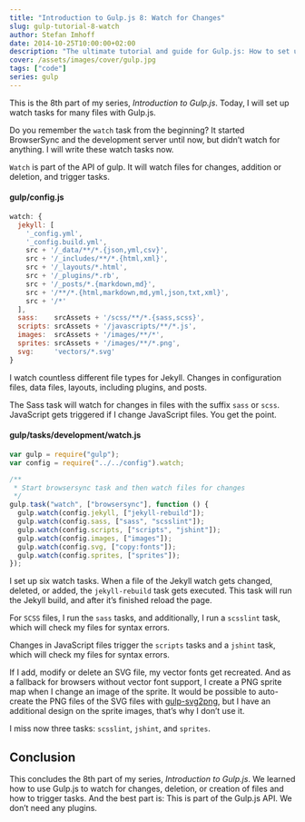 ```yaml
---
title: "Introduction to Gulp.js 8: Watch for Changes"
slug: gulp-tutorial-8-watch
author: Stefan Imhoff
date: 2014-10-25T10:00:00+02:00
description: "The ultimate tutorial and guide for Gulp.js: How to set up a watch task, which triggers other tasks on file changes."
cover: /assets/images/cover/gulp.jpg
tags: ["code"]
series: gulp
---
```


This is the 8th part of my series, _Introduction to Gulp.js_. Today, I will set up watch tasks for many files with Gulp.js.

Do you remember the `watch` task from the beginning? It started BrowserSync and the development server until now, but didn’t watch for anything. I will write these watch tasks now.

`Watch` is part of the API of gulp. It will watch files for changes, addition or deletion, and trigger tasks.

#### gulp/config.js

```javascript
watch: {
  jekyll: [
    '_config.yml',
    '_config.build.yml',
    src + '/_data/**/*.{json,yml,csv}',
    src + '/_includes/**/*.{html,xml}',
    src + '/_layouts/*.html',
    src + '/_plugins/*.rb',
    src + '/_posts/*.{markdown,md}',
    src + '/**/*.{html,markdown,md,yml,json,txt,xml}',
    src + '/*'
  ],
  sass:    srcAssets + '/scss/**/*.{sass,scss}',
  scripts: srcAssets + '/javascripts/**/*.js',
  images:  srcAssets + '/images/**/*',
  sprites: srcAssets + '/images/**/*.png',
  svg:     'vectors/*.svg'
}
```

I watch countless different file types for Jekyll. Changes in configuration files, data files, layouts, including plugins, and posts.

The Sass task will watch for changes in files with the suffix `sass` or `scss`. JavaScript gets triggered if I change JavaScript files. You get the point.

#### gulp/tasks/development/watch.js

```javascript
var gulp = require("gulp");
var config = require("../../config").watch;

/**
 * Start browsersync task and then watch files for changes
 */
gulp.task("watch", ["browsersync"], function () {
  gulp.watch(config.jekyll, ["jekyll-rebuild"]);
  gulp.watch(config.sass, ["sass", "scsslint"]);
  gulp.watch(config.scripts, ["scripts", "jshint"]);
  gulp.watch(config.images, ["images"]);
  gulp.watch(config.svg, ["copy:fonts"]);
  gulp.watch(config.sprites, ["sprites"]);
});
```

I set up six watch tasks. When a file of the Jekyll watch gets changed, deleted, or added, the `jekyll-rebuild` task gets executed. This task will run the Jekyll build, and after it’s finished reload the page.

For `SCSS` files, I run the `sass` tasks, and additionally, I run a `scsslint` task, which will check my files for syntax errors.

Changes in JavaScript files trigger the `scripts` tasks and a `jshint` task, which will check my files for syntax errors.

If I add, modify or delete an SVG file, my vector fonts get recreated. And as a fallback for browsers without vector font support, I create a PNG sprite map when I change an image of the sprite. It would be possible to auto-create the PNG files of the SVG files with [gulp-svg2png](https://www.npmjs.com/package/gulp-svg2png/), but I have an additional design on the sprite images, that’s why I don’t use it.

I miss now three tasks: `scsslint`, `jshint`, and `sprites`.

## Conclusion

This concludes the 8th part of my series, _Introduction to Gulp.js_. We learned how to use Gulp.js to watch for changes, deletion, or creation of files and how to trigger tasks. And the best part is: This is part of the Gulp.js API. We don’t need any plugins.

<Figure>
  <MoreLink href="https://github.com/kogakure/gulp-tutorial" text="View Source on GitHub" />
</Figure>
